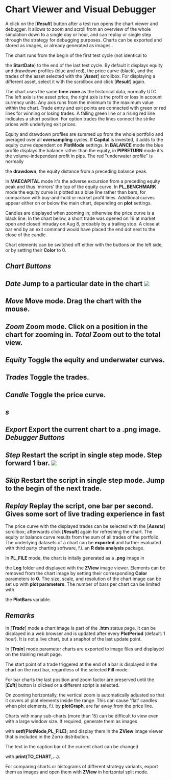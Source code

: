# ﻿Chart Viewer and Visual Debugger 

A click on the [***Result***] button after a test run opens the chart viewer and debugger. It allows to zoom and scroll from an overview of the whole simulation down to a single day or hour, and can replay or single step through the strategy for debugging purposes. Charts can be exported and stored as images, or already generated as images.. 

The chart runs from the begin of the first test cycle (not identical to 

the **StartDate**) to the end of the last test cycle. By default it displays equity and drawdown profiles (blue and red), the price curve (black), and the trades of the asset selected with the [***Asset***] scrollbox. For displaying a different asset, select it with the scrollbox and click [***Result***] again. 

The chart uses the same **time zone** as the historical data, normally UTC. The left axis is the asset price, the right axis is the profit or loss in account currency units. Any axis runs from the minimum to the maximum value within the chart. Trade entry and exit points are connected with green or red lines for winning or losing trades. A falling green line or a rising red line indicates a short position. For option trades the lines connect the strike prices with underlying exit prices. 

Equity and drawdown profiles are summed up from the whole portfolio and averaged over all **oversampling** cycles. If **Capital** is invested, it adds to the equity curve dependent on **PlotMode** settings. In **BALANCE** mode the blue profile displays the balance rather than the equity, in **PIPRETURN** mode it's the volume-independent profit in pips. The red "underwater profile" is normally 

the **drawdown**, the equity distance from a preceding balance peak. 

In **MAECAPITAL** mode it's the adverse excursion from a preceding equity peak and thus 'mirrors' the top of the equity curve. In **PL\_BENCHMARK** mode the equity curve is plotted as a blue line rather than bars, for comparison with buy-and-hold or market profit lines. Additional curves appear either on or below the main chart, depending on **plot** settings. 

Candles are displayed when zooming in; otherwise the price curve is a black line. In the chart below, a short trade was opened on 16 at market open and closed intraday on Aug 8, probably by a trailing stop. A close at bar end by an exit command would have placed the end dot next to the close of the candle. 

Chart elements can be switched off either with the buttons on the left side, or by setting their **Color** to 0.   

## *Chart Buttons* 

## *Date*  Jump to a particular date in the chart ![](Aspose.Words.d470f0cf-b4db-4f55-bd0b-16aa22d03a8c.001.png)

## *Move*  Move mode. Drag the chart with the mouse. 

## *Zoom*  Zoom mode. Click on a position in the chart for zooming in. *Total*  Zoom out to the total view. 

## *Equity*  Toggle the equity and underwater curves. 

## *Trades*  Toggle the trades. 

## *Candle* Toggle the price curve. 

## *s* 

## *Export*  Export the current chart to a .png image. *Debugger Buttons* 

## *Step*  Restart the script in single step mode. Step forward 1 bar. ![](Aspose.Words.d470f0cf-b4db-4f55-bd0b-16aa22d03a8c.002.png)

## *Skip*  Restart the script in single step mode. Jump to the begin of the next trade. 

## *Replay*  Replay the script, one bar per second. Gives some sort of live trading experience in fast

The price curve with the displayed trades can be selected with the [***Assets***] scrollbox; afterwards click [***Result***] again for refreshing the chart. The equity or balance curve results from the sum of all trades of the portfolio. The underlying datasets of a chart can be **exported** and further evaluated with third party charting software, f.i. an **R data analysis** package. 

In **PL\_FILE** mode, the chart is initally generated as a **.png** image in 

the **Log** folder and displayed with the **ZView** image viewer. Elements can be removed from the chart image by setting their corresponding **Color** parameters to **0.** The size, scale, and resolution of the chart image can be set up with **plot parameters**. The number of bars per chart can be limited with 

the **PlotBars** variable. 

## *Remarks* 

In [***Trade***] mode a chart image is part of the **.htm** status page. It can be displayed in a web browser and is updated after every **PlotPeriod** (default: 1 hour). It is not a live chart, but a snaphot of the last update point. 

In [***Train***] mode parameter charts are exported to image files and displayed on the training result page. 

The start point of a trade triggered at the end of a bar is displayed in the chart on the next bar, regardless of the selected **Fill** mode. 

For bar charts the last position and zoom factor are preserved until the [***Edit***] button is clicked or a different script is selected. 

On zooming horizontally, the vertical zoom is automatically adjusted so that it covers all plot elements inside the range. This can cause 'flat' candles when plot elements, f.i. by **plotGraph**, are far away from the price line. 

Charts with many sub-charts (more than 15) can be difficult to view even with a large window size. If required, generate them as images 

with **setf(PlotMode,PL\_FILE);** and display them in the **ZView** image viewer that is included in the Zorro distribution. 

The text in the caption bar of the current chart can be changed 

with **print(TO\_CHART,...)**. 

For comparing charts or histograms of different strategy variants, export them as images and open them with **ZView** in horizontal split mode.
